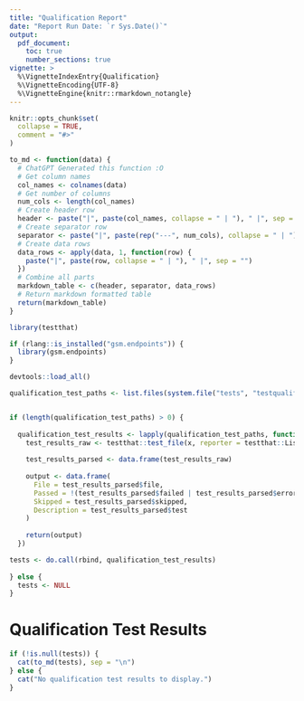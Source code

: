 ```yaml
---
title: "Qualification Report"
date: "Report Run Date: `r Sys.Date()`"
output: 
  pdf_document:
    toc: true
    number_sections: true
vignette: >
  %\VignetteIndexEntry{Qualification}
  %\VignetteEncoding{UTF-8}
  %\VignetteEngine{knitr::rmarkdown_notangle}
---
```


```r
knitr::opts_chunk$set(
  collapse = TRUE,
  comment = "#>"
)

to_md <- function(data) {
  # ChatGPT Generated this function :O
  # Get column names
  col_names <- colnames(data)
  # Get number of columns
  num_cols <- length(col_names)
  # Create header row
  header <- paste("|", paste(col_names, collapse = " | "), " |", sep = "")
  # Create separator row
  separator <- paste("|", paste(rep("---", num_cols), collapse = " | "), " |", sep = "")
  # Create data rows
  data_rows <- apply(data, 1, function(row) {
    paste("|", paste(row, collapse = " | "), " |", sep = "")
  })
  # Combine all parts
  markdown_table <- c(header, separator, data_rows)
  # Return markdown formatted table
  return(markdown_table)
}

```

```r
library(testthat)

if (rlang::is_installed("gsm.endpoints")) {
  library(gsm.endpoints)
}

devtools::load_all()

qualification_test_paths <- list.files(system.file("tests", "testqualification", "qualification", package = "gsm.endpoints"), pattern = ".R", full.names = TRUE)


if (length(qualification_test_paths) > 0) {
  
  qualification_test_results <- lapply(qualification_test_paths, function(x) {
    test_results_raw <- testthat::test_file(x, reporter = testthat::ListReporter, package = "gsm.endpoints")
    
    test_results_parsed <- data.frame(test_results_raw)
    
    output <- data.frame(
      File = test_results_parsed$file,
      Passed = !(test_results_parsed$failed | test_results_parsed$error),
      Skipped = test_results_parsed$skipped,
      Description = test_results_parsed$test
    )
    
    return(output)
  })

tests <- do.call(rbind, qualification_test_results)
  
} else {
  tests <- NULL
}

```

# Qualification Test Results

```r

if (!is.null(tests)) {
  cat(to_md(tests), sep = "\n")
} else {
  cat("No qualification test results to display.")
}
```
